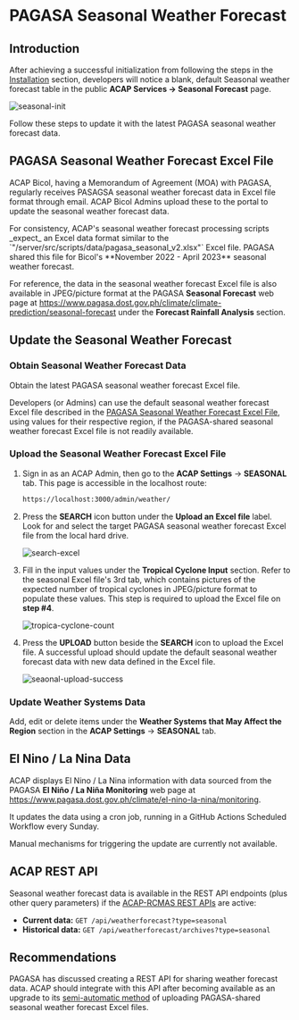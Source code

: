 
# PAGASA Seasonal Weather Forecast

## Introduction

After achieving a successful initialization from following the steps in the [Installation](/installation) section, developers will notice a blank, default Seasonal weather forecast table in the public **ACAP Services → Seasonal Forecast** page.

![seasonal-init](https://firebasestorage.googleapis.com/v0/b/assets-cms.appspot.com/o/users%2FAwryJ0MU8zdxQFh9y0L0x2sSt8z1%2FxHwCJYnRqaxO4eKjjXPV_thumbnail?alt=media&token=e25471b0-6855-4dc6-b021-7674b3b6faa9)

Follow these steps to update it with the latest PAGASA seasonal weather forecast data.


## PAGASA Seasonal Weather Forecast Excel File

ACAP Bicol, having a Memorandum of Agreement (MOA) with PAGASA, regularly receives PASAGSA seasonal weather forecast data in Excel file format through email. ACAP Bicol Admins upload these to the portal to update the seasonal weather forecast data.

<Callout type="warning">
For consistency, ACAP's seasonal weather forecast processing scripts _expect_ an Excel data format similar to the `"/server/src/scripts/data/pagasa_seasonal_v2.xlsx"` Excel file. PAGASA shared this file for Bicol's **November 2022 - April 2023** seasonal weather forecast.
</Callout>

<FileTree>
  <FileTree.Folder name="server" defaultOpen>
    <FileTree.Folder name="src" defaultOpen>
      <FileTree.Folder name="scripts" defaultOpen>
        <FileTree.Folder name="data" defaultOpen>
          <FileTree.File name="pagasa_seasonal_v2.xlsx" />
        </FileTree.Folder>
      </FileTree.Folder>
    </FileTree.Folder>
  </FileTree.Folder>
</FileTree>

For reference, the data in the seasonal weather forecast Excel file is also available in JPEG/picture format at the PAGASA **Seasonal Forecast** web page at https://www.pagasa.dost.gov.ph/climate/climate-prediction/seasonal-forecast under the **Forecast Rainfall Analysis** section.

## Update the Seasonal Weather Forecast

<Steps>

### Obtain Seasonal Weather Forecast Data

Obtain the latest PAGASA seasonal weather forecast Excel file.

Developers (or Admins) can use the default seasonal weather forecast Excel file described in the [PAGASA Seasonal Weather Forecast Excel File](#pagasa-seasonal-weather-forecast-excel-file), using values for their respective region, if the PAGASA-shared seasonal weather forecast Excel file is not readily available.

### Upload the Seasonal Weather Forecast Excel File

1. Sign in as an ACAP Admin, then go to the **ACAP Settings** → **SEASONAL** tab. This page is accessible in the localhost route:
   ```bash copy
   https://localhost:3000/admin/weather/
   ```

2. Press the **SEARCH** icon button under the **Upload an Excel file** label. Look for and select the target PAGASA seasonal weather forecast Excel file from the local hard drive.

   ![search-excel](https://firebasestorage.googleapis.com/v0/b/assets-cms.appspot.com/o/users%2FAwryJ0MU8zdxQFh9y0L0x2sSt8z1%2FCcnoVvo5Eh7Jp3HnpJ3B_thumbnail?alt=media&token=1e019579-cb34-4943-a90f-7fe2abaf7d28)

3. Fill in the input values under the **Tropical Cyclone Input** section. Refer to the seasonal Excel file's 3rd tab, which contains pictures of the expected number of tropical cyclones in JPEG/picture format to populate these values. This step is required to upload the Excel file on **step #4**.

   ![tropica-cyclone-count](https://firebasestorage.googleapis.com/v0/b/assets-cms.appspot.com/o/users%2FAwryJ0MU8zdxQFh9y0L0x2sSt8z1%2FSWft12B3Olh52MASPYZ3_thumbnail?alt=media&token=6364d5ff-0721-41c3-9ca9-c8e2c48a2222)

4. Press the **UPLOAD** button beside the **SEARCH** icon to upload the Excel file. A successful upload should update the default seasonal weather forecast data with new data defined in the Excel file.

   ![seaonal-upload-success](https://firebasestorage.googleapis.com/v0/b/assets-cms.appspot.com/o/users%2FAwryJ0MU8zdxQFh9y0L0x2sSt8z1%2Fr3eKqHtFf39IZblyPXHT_thumbnail?alt=media&token=f51db117-6ca9-4591-ac42-987c7b218699)

### Update Weather Systems Data

Add, edit or delete items under the **Weather Systems that May Affect the Region** section in the **ACAP Settings** → **SEASONAL** tab.

</Steps>

## El Nino / La Nina Data

ACAP displays El Nino / La Nina information with data sourced from the PAGASA **El Niño / La Niña Monitoring** web page at https://www.pagasa.dost.gov.ph/climate/el-nino-la-nina/monitoring.

It updates the data using a cron job, running in a GitHub Actions Scheduled Workflow every Sunday.

<Callout type="info" emoji="ℹ️">
Manual mechanisms for triggering the update are currently not available.
</Callout>

## ACAP REST API

Seasonal weather forecast data is available in the REST API endpoints (plus other query parameters) if the [ACAP-RCMAS REST APIs](/post-installation/acap-rcmas-api) are active:

- **Current data:** `GET /api/weatherforecast?type=seasonal`
- **Historical data:** `GET /api/weatherforecast/archives?type=seasonal`

## Recommendations

PAGASA has discussed creating a REST API for sharing weather forecast data. ACAP should integrate with this API after becoming available as an upgrade to its [semi-automatic method](#upload-the-seasonal-weather-forecast-excel-file) of uploading PAGASA-shared seasonal weather forecast Excel files.